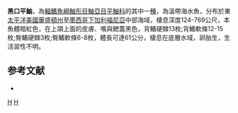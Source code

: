 {{Speciesbox
| taxon = Sebastes melanostomus
| status = NE
| status_system = IUCN3.1
| binomial_authority =  [[Eigenmann|Eigenmann]] & [[Eigenmann|Eigenmann]], 1890
| synonyms = *''Sebastodes melanostomus, Eigenmann & Eigenmann, 1890''
*''Sebastichthys rupestris, Gilbert, 1890''
}}

'''黑口平鮋'''，為[[輻鰭魚綱|輻鰭魚綱]][[鮋形目|鮋形目]][[鮋亞目|鮋亞目]][[平鮋科|平鮋科]]的其中一[[種|種]]，為溫帶海水魚，分布於東[[太平洋|太平洋]][[美國|美國]][[華盛頓州|華盛頓州]]至[[墨西哥|墨西哥]][[下加利福尼亞|下加利福尼亞]]中部海域，棲息深度124-769公尺，本魚體暗紅色，在上頜上面的皮膚、嘴與鰓蓋黑色，背鰭硬棘13枚;背鰭軟條12-15枚;臀鰭硬棘3枚;臀鰭軟條6-8枚，體長可達61公分，棲息在底層水域，卵胎生，生活習性不明。

==参考文献==
*{{FishBase_species|genus=Sebastes|species=melanostomus|year=2014|month=6}}

{{taxonbar}}
[[Category:_1890年描述的鱼类|H]]
[[Category:平鮋屬|H]]